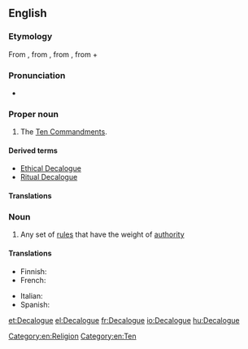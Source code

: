 {{also|Décalogue}}
==English==
{{wikipedia}}

===Etymology===
From {{etyl|frm|en}} {{m|frm|Décalogue}}, from {{etyl|la|en}} {{m|frm|decalogus}}, from {{etyl|grc|en}} {{m|grc|δεκάλογος}}, from {{m|grc|δέκα||ten}} + {{m|grc|λόγος||statement}}

===Pronunciation===
* {{a|UK}} {{IPA|/ˈdɛkəlɒɡ/|lang=en}}

===Proper noun===
{{en-proper noun}}

# The [[Ten Commandments]].

====Derived terms====
* [[Ethical Decalogue]]
* [[Ritual Decalogue]]

====Translations====
{{trans-see|the Ten Commandments|Ten Commandments}}

===Noun===
{{en-noun}}

# Any set of [[rule]]s that have the weight of [[authority]]

====Translations====
{{trans-top|set of rules}}
* Finnish: {{t|fi|käskyt}}
* French: {{t+|fr|décalogue|m}}
{{trans-mid}}
* Italian: {{t|it|decalogo|m}}
* Spanish: {{t+|es|decálogo|m}}
{{trans-bottom}}

[[Category:en:Religion]]
[[Category:en:Ten]]

[[et:Decalogue]]
[[el:Decalogue]]
[[fr:Decalogue]]
[[io:Decalogue]]
[[hu:Decalogue]]